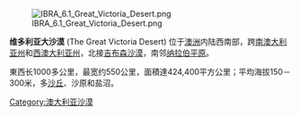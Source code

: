 {{noteTA
|T= zh-cn:维多利亚大沙漠; zh-hk:大維多利亞沙漠;
|1= zh-cn:南澳大利亚州; zh-hk:南澳州; 
|2= zh-cn:西澳大利亚州; zh-hk:西澳州;
|3= zh-cn:维多利亚大沙漠; zh-hk:大維多利亞沙漠;
}}
[[File:IBRA_6.1_Great_Victoria_Desert.png|thumb]]

'''维多利亚大沙漠''' (The Great Victoria Desert) 位于[[澳洲|澳洲]]内陆西南部，跨[[南澳大利亚州|南澳大利亚州]]和[[西澳大利亚州|西澳大利亚州]]，北接[[吉布森沙漠|吉布森沙漠]]，南邻[[纳拉伯平原|纳拉伯平原]]。

東西长1000多公里，最宽约550公里，面積達424,400平方公里；平均海拔150－300米，多[[沙丘|沙丘]]、沙原和盐沼。

{{荒漠}}
[[Category:澳大利亚沙漠|Category:澳大利亚沙漠]]